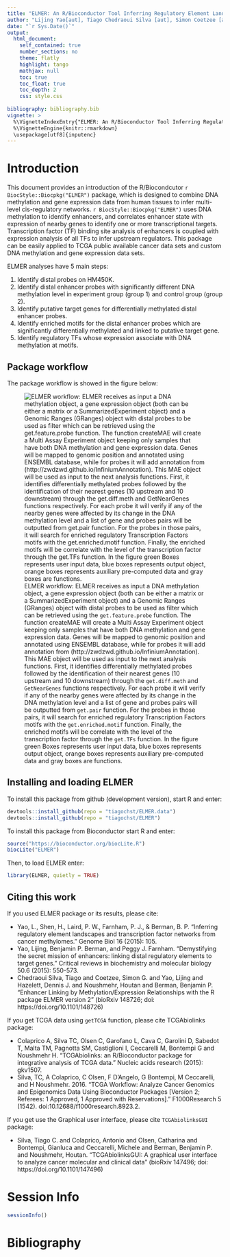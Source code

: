 ```yaml
---
title: "ELMER: An R/Bioconductor Tool Inferring Regulatory Element Landscapes and Transcription Factor Networks Using Methylomes"
author: "Lijing Yao[aut], Tiago Chedraoui Silva [aut], Simon Coetzee [aut], Ben Berman [aut], Peggy Farnham [aut], Hui Shen [ctb], Peter Laird [ctb]"
date: "`r Sys.Date()`"
output: 
  html_document:
    self_contained: true
    number_sections: no
    theme: flatly
    highlight: tango
    mathjax: null
    toc: true
    toc_float: true
    toc_depth: 2
    css: style.css
  
bibliography: bibliography.bib    
vignette: >
  %\VignetteIndexEntry{"ELMER: An R/Bioconductor Tool Inferring Regulatory Element Landscapes and Transcription Factor Networks Using Methylomes"}
  %\VignetteEngine{knitr::rmarkdown}
  \usepackage[utf8]{inputenc}
---
```

# Introduction

This document provides an introduction of the R/Biocondcutor  `r BiocStyle::Biocpkg("ELMER")` package, which is designed 
to combine DNA methylation and gene expression data from human tissues to infer 
multi-level cis-regulatory networks. `r BiocStyle::Biocpkg("ELMER")` uses DNA methylation to 
identify enhancers, and correlates enhancer state with expression of nearby genes 
to identify one or more transcriptional targets. Transcription factor (TF) binding 
site analysis of enhancers is coupled with expression analysis of all TFs to 
infer upstream regulators. This package can be easily applied to TCGA public 
available cancer data sets and custom DNA methylation and gene expression data sets.

ELMER analyses have 5 main steps: 

1. Identify distal probes on HM450K.
2. Identify distal enhancer probes with significantly different DNA methylation level
in experiment group (group 1) and control group (group 2).
3. Identify putative target genes for differentially methylated distal enhancer probes.
4. Identify enriched motifs for the distal enhancer probes which are significantly 
differentially methylated and linked to putative target gene.
5. Identify regulatory TFs whose expression associate with DNA methylation at motifs.

## Package workflow

The package workflow is showed in the figure below:

![ELMER workflow: ELMER receives as input a DNA methylation object, a gene expression object (both can be either a matrix or a SummarizedExperiment object) and a Genomic Ranges (GRanges) object with distal probes to be used as filter which can be retrieved using the `get.feature.probe` function. The function createMAE  will create a Multi Assay Experiment object keeping only samples that have both DNA methylation and gene expression data. Genes will be mapped to genomic position and annotated using ENSEMBL database, while for probes it will add annotation from (http://zwdzwd.github.io/InfiniumAnnotation). This MAE object will be used as input to the next analysis functions. First, it identifies differentially methylated probes followed by the identification of their nearest genes (10 upstream and 10 downstream) through the  `get.diff.meth` and  `GetNearGenes` functions respectively. For each probe it will verify if any of the nearby genes were affected by its change in the DNA methylation level and a list of  gene and probes pairs will be outputted from `get.pair` function. For the probes in those pairs, it will search for enriched regulatory Transcription Factors motifs with the  `get.enriched.motif` function. Finally, the  enriched motifs will be correlate with the level of the transcription factor through the `get.TFs` function. In the figure green Boxes represents user input data, blue boxes represents output object, orange boxes represents auxiliary pre-computed data and gray boxes are functions. ](figures/workflow.png)

## Installing and loading ELMER

To install this package from github (development version), start R and enter:

```r
devtools::install_github(repo = "tiagochst/ELMER.data")
devtools::install_github(repo = "tiagochst/ELMER")
```

To install this package from Bioconductor start R and enter:

```r
source("https://bioconductor.org/biocLite.R")
biocLite("ELMER")
```

Then, to load ELMER enter:

```r
library(ELMER, quietly = TRUE)
```

## Citing this work

If you used ELMER package or its results, please cite:

* Yao, L., Shen, H., Laird, P. W., Farnham, P. J., & Berman, B. P. "Inferring regulatory element landscapes and transcription factor networks from cancer methylomes." Genome Biol 16 (2015): 105.
* Yao, Lijing, Benjamin P. Berman, and Peggy J. Farnham. "Demystifying the secret mission of enhancers: linking distal regulatory elements to target genes." Critical reviews in biochemistry and molecular biology 50.6 (2015): 550-573. 
*  Chedraoui Silva, Tiago and Coetzee, Simon G. and Yao, Lijing and Hazelett, Dennis J. and Noushmehr, Houtan and Berman, Benjamin P. "Enhancer Linking by Methylation/Expression Relationships with the R package ELMER version 2" (bioRxiv 148726; doi: https://doi.org/10.1101/148726) 

If you get TCGA data using `getTCGA` function, please cite TCGAbiolinks package: 

* Colaprico A, Silva TC, Olsen C, Garofano L, Cava C, Garolini D, Sabedot T, Malta TM, Pagnotta SM, Castiglioni I, Ceccarelli M, Bontempi G and Noushmehr H. "TCGAbiolinks: an R/Bioconductor package for integrative analysis of TCGA data." Nucleic acids research (2015): gkv1507.
* Silva, TC, A Colaprico, C Olsen, F D’Angelo, G Bontempi, M Ceccarelli, and H Noushmehr. 2016. “TCGA Workflow: Analyze Cancer Genomics and Epigenomics Data Using Bioconductor Packages [Version 2; Referees: 1 Approved, 1 Approved with Reservations].” F1000Research 5 (1542). doi:10.12688/f1000research.8923.2.

If you get use the Graphical user interface, please cite `TCGAbiolinksGUI` package: 

* Silva, Tiago C. and Colaprico, Antonio and Olsen, Catharina and Bontempi, Gianluca and Ceccarelli, Michele and Berman, Benjamin P. and Noushmehr, Houtan. "TCGAbiolinksGUI: A graphical user interface to analyze cancer molecular and clinical data" (bioRxiv 147496; doi: https://doi.org/10.1101/147496)


# Session Info

```r
sessionInfo()
```

# Bibliography
